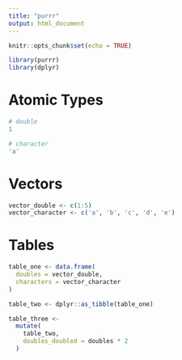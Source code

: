 ```yaml
---
title: "purrr"
output: html_document
---
```


```r
knitr::opts_chunk$set(echo = TRUE)
```

```r
library(purrr)
library(dplyr)
```
# Atomic Types
```r
# double
1

# character
'a'
```

# Vectors 
```r
vector_double <- c(1:5)
vector_character <- c('a', 'b', 'c', 'd', 'e')
```

# Tables
```r
table_one <- data.frame(
  doubles = vector_double,
  characters = vector_character
)
```

```r
table_two <- dplyr::as_tibble(table_one)
```

```r
table_three <- 
  mutate(
    table_two,
    doubles_doubled = doubles * 2
  )
```

```r

```
